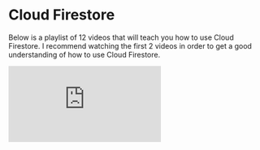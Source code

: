 
# Cloud Firestore

Below is a playlist of 12 videos that will teach you how to use Cloud Firestore. I recommend watching the first 2 videos in order to get a good understanding of how to use Cloud Firestore.

<iframe
  style={{ width: "100%", aspectRatio: "16/9" }}
  src="https://www.youtube.com/embed/?listType=playlist&list=PLl-K7zZEsYLluG5MCVEzXAQ7ACZBCuZgZ"
  title="YouTube video player"
  frameBorder="0"
  allow="accelerometer; autoplay; clipboard-write; encrypted-media; gyroscope; picture-in-picture; web-share"
  allowFullScreen="allowFullScreen"
/>

## Introduction

Cloud Firestore, a key component of the Firebase platform, is a NoSQL document-oriented database. As a managed service provided by Google, it handles all the underlying infrastructure and maintenance, freeing you to concentrate on building your application.

In Cloud Firestore, data is structured into documents, which are then organized into collections. These documents, essentially sets of key-value pairs, can accommodate a variety of data types including strings, numbers, booleans, arrays, objects, or even null. Unlike traditional relational databases, Firestore's NoSQL structure allows for flexibility in data architecture as documents within a single collection are not required to share the same structure. Moreover, Firestore supports the creation of subcollections, enabling the nesting of collections within a document, thereby providing opportunities for more complex data organization.

## Structure Data

When building applications with Firestore, one of your primary tasks is to structure your data effectively. Firestore is a NoSQL, document-oriented database, which allows for flexible data structures. However, understanding the best ways to organize your data can greatly improve query performance and ease of development.

In Firestore, data is stored as documents, which are then organized into collections. Each document is a set of key-value pairs, similar to a JSON object. Documents can contain complex nested objects, or they can contain subcollections.

Your Firestore data structure should be influenced by the queries your application will perform. For example, if you frequently need to access all the items that a user has, you might structure your data with a users collection and an items subcollection within each user document. This would make it easy to retrieve all items for a specific user.

However, be mindful of Firestore's limitations, such as the inability to perform queries across multiple collections. Also, Firestore charges for the number of read, write, and delete operations you perform, so structure your data in a way that minimizes the number of operations you need for common tasks.

Here's an example of a possible data structure for a shopping list application,

```mermaid
graph TD;
  users-->| |user1;
  users-->| |user2;
  user1-->| |item1_1;
  user1-->| |item1_2;
  user1-->| |item1_3;
  user2-->| |item2_1;
  user2-->| |item2_2;
```

In this structure, `users` is a collection that contains multiple `user` documents. Each `user` document could contain data about the user, like their userId and name. Each `user` document also has a subcollection of `item` documents. Each `item` document, in turn, contains information about the item. This structure makes it easy to retrieve all items for a user.

## Basic Operations

Firestore provides a complete set of APIs that allow you to perform a variety of operations on your data. These operations include Create, Read, Update, Delete (CRUD) operations, as well as real-time updates. Here's how you can use these operations in the context of our shopping list application.

### Create

Creating a new document in Firestore involves specifying the collection and then calling the add method with the data to be stored. For example, to create a new shopping list item:

```js copy
import { collection, addDoc } from "firebase/firestore";

const docRef = await addDoc(collection(db, "users", "user1", "items"), {
  name: "Milk 🥛",
  quantity: 1,
  category: "Dairy",
});
console.log("Item is created with ID: ", docRef.id);
```

### Read

Reading documents from Firestore can be done either by fetching a single document, or by querying for multiple documents.

To fetch a single document, like a specific item:

```js copy
import { doc, getDoc } from "firebase/firestore";

const docRef = doc(db, "users", "user1", "items", "item1_1");
const docSnap = await getDoc(docRef);

if (docSnap.exists()) {
  console.log("Item data:", docSnap.data());
} else {
  console.log("No such item!");
}
```

To query for multiple documents, like all items from with multiple quantities, use the where method on a collection reference:

```js copy
import { collection, query, where, getDocs } from "firebase/firestore";

const q = query(
  collection(db, "users", "user1", "items"),
  where("quantity", ">", 1)
);
const querySnapshot = await getDocs(q);
querySnapshot.forEach((doc) => {
  console.log(doc.id, " => ", doc.data());
});
```

### Update

To update a document in Firestore, reference the document and call the update method with the new data:

```js copy
import { doc, updateDoc } from "firebase/firestore";

const docRef = doc(db, "users", "user1", "items", "item1_1");
await updateDoc(docRef, {
  quantity: 12, // update the quantity to 12
});
```

### Delete

Deleting a document can be done by calling the delete method on a DocumentReference:

```js copy
import { doc, deleteDoc } from "firebase/firestore";

const docRef = doc(db, "users", "user1", "items", "item1_1");
await deleteDoc(docRef);
```

### Real-time Updates

Firestore also allows you to listen for real-time updates on documents and collections. This means you can update your app interface in real-time as data changes in the database. Here is an example of how to listen for changes to the list of items:

```js copy
import { doc, onSnapshot } from "firebase/firestore";

const colRef = collection(db, "users", "user1", "items");
const unsubscribe = onSnapshot(colRef, (snapshot) => {
  snapshot.forEach((doc) => {
    console.log(doc.id, " => ", doc.data());
  });
});

// Later, you can unsubscribe from the updates (e.g., when the component unmounts).
unsubscribe();
```

This code will print the current data for each item, and then print the new data every time the items are updated.

## Security Rules

Firebase's Cloud Firestore Security Rules provide a powerful and flexible way to manage access to your database at a granular level. They play a critical role in securing your Firestore data, and understanding them is essential to building secure Firebase applications.

Firestore Security Rules are custom expressions written in a syntax that closely resembles JavaScript. They control how incoming requests to read, write, or update data are handled. These rules can be tailored to your specific needs, allowing you to enforce who has access to your data, what data they can access, and what they can do with it.

Security rules can use various aspects of a request to decide whether to allow or deny access, such as authentication status, user roles, request time, or the request’s intended data. They are organized hierarchically to match the structure of your database, allowing you to specify rules for specific collections, documents, or fields.

Here's an example of a simple security rule:

```
service cloud.firestore {
  match /databases/{database}/documents {
    match /users/{userId} {
      allow read, write: if request.auth != null && request.auth.uid == userId;
    }
  }
}
```

In this example, access to documents in the users collection is controlled based on the user's authentication status and ID. The rule states that a user can read or write their own document (where the document ID matches their user ID), but only if they are authenticated (`request.auth != null`). This rule ensures that users can only access their own data, providing a basic level of data privacy and security.

<Callout type="warning" emoji="⚠️">
**Important: Firestore rules are NOT filters!**

They control access to data, but they do not change the data that is returned by a query. If a query attempts to retrieve data that the user does not have access to, the entire query will fail, rather than just omitting the inaccessible data. Always ensure that your queries only request data that the user has permission to access according to your Firestore rules.

</Callout>

## Next.js Skills

### Routing

#### Review Pages and Layouts

Pages are UI components that are unique to a route. They are defined by exporting a React component from a page.js file. Nested folders can be used to define a route and a page.js file makes the route publicly accessible. In the following example, there are two routes defined: `/` and `/shopping-list`.

<FileTree>
  <FileTree.Folder name="app" defaultOpen>
    <FileTree.File name="page.js" />
    <FileTree.Folder name="shopping-list" defaultOpen>
      <FileTree.File name="page.js" />
    </FileTree.Folder>
  </FileTree.Folder>
</FileTree>

Layouts are UI components that are shared across multiple pages. They preserve state and remain interactive on navigation without re-rendering. Layouts can also be nested. They are defined by default exporting a React component from a layout.js file. The component should accept a children prop that will be populated with a child layout or a child page during rendering.

<FileTree>
  <FileTree.Folder name="app" defaultOpen>
    <FileTree.File name="page.js" />
    <FileTree.File name="layout.js" />
    <FileTree.Folder name="shopping-list" defaultOpen>
      <FileTree.File name="page.js" />
    </FileTree.Folder>
  </FileTree.Folder>
</FileTree>

In this example, we define a layout.js file as the default layout for our application.

#### Route Groups

Route groups allow the organization of route segments and project files into logical groups without affecting the URL path structure. This is done by marking a folder as a Route Group to prevent it from being included in the route's URL path. Route groups are useful for organizing routes into groups, enabling nested layouts in the same route segment level.

A route group can be created by wrapping a folder's name in parenthesis: (folderName).

<FileTree>
  <FileTree.Folder name="app" defaultOpen>
    <FileTree.File name="page.js" />
    <FileTree.Folder name="(shopping-list)" defaultOpen>
      <FileTree.Folder name="list" defaultOpen>
        <FileTree.File name="page.js" />
      </FileTree.Folder>
      <FileTree.Folder name="new" defaultOpen>
        <FileTree.File name="page.js" />
      </FileTree.Folder>
    </FileTree.Folder>
    <FileTree.Folder name="(marketing)" defaultOpen>
      <FileTree.Folder name="about" defaultOpen>
        <FileTree.File name="page.js" />
      </FileTree.Folder>
    </FileTree.Folder>
  </FileTree.Folder>
</FileTree>

In this example, we define a route group for the shopping-list and marketing folders. The shopping-list folder contains two subfolders: list and new. The marketing folder contains a single subfolder: about. The route group folders are not included in the URL path, so the routes are `/`, `/list`, `/new`, and `/about`.

#### Dynamic Routes

Dynamic routes are used when the exact segment names are not known ahead of time and routes need to be created from dynamic data. Dynamic Segments can be created by wrapping a folder's name in square brackets: `[folderName]`. For example, `[id]` or `[slug]`.

<FileTree>
  <FileTree.Folder name="app" defaultOpen>
    <FileTree.File name="page.js" />
    <FileTree.Folder name="users" defaultOpen>
      <FileTree.File name="page.js" />
      <FileTree.Folder name="[id]" defaultOpen>
        <FileTree.File name="page.js" />
      </FileTree.Folder>
    </FileTree.Folder>
  </FileTree.Folder>
</FileTree>

In this example, we define routes for `/`, `/users`, and a dynamic route for a user's profile page, e.g. `/users/user1`. For a route like `/users/user1`, the `[id]` can be accessed in page.js using the `params` prop, e.g.

```js
export default function Page({ params }) {
  return <h1>User id: {params.id}</h1>;
}
```

#### Catch-all Segments

Adding `...` to the beginning of a folder name will make it a catch-all route. This means that all routes that match the folder name will be handled by the file. For example, if we add a file named `...` to the users's id folder, `/users/[...id]`, it will handle all routes that start with `/users/`, e.g. `/users`, `/users/user1`, `/users/user1/profile`, etc.

## 🗒️ Summary

- **Cloud Firestore Basics**: Firestore is a NoSQL, document-oriented database that's part of Google's Firebase platform.
- **Data Structure**: he structure should be designed to minimize the number of read, write, and delete operations and to accommodate Firestore's limitations, such as the inability to perform queries across multiple collections.
- **Firestore Operations**: Firestore offers a complete set of APIs for Create, Read, Update, Delete (CRUD) operations, and real-time updates. These operations can be used to interact with the data in the context of an application.
- **Firestore Security Rules**: Security Rules in Firestore provide a way to manage access to your database. These rules, written in a JavaScript-like syntax, control how incoming requests to read, write, or update data are handled.
- **Route Groups**: Route groups in Next.js allow the organization of route segments and project files into logical groups without affecting the URL path structure. They are useful for organizing routes into groups and enabling nested layouts in the same route segment level.
- **Dynamic Routes in Next.js**: Dynamic routes are used when the exact segment names are not known in advance, and routes need to be created from dynamic data. Dynamic segments can be created by wrapping a folder's name in square brackets, such as [folderName].
- **Integration of Firestore with Next.js**: The combination of Firestore's flexible data structuring and Next.js's dynamic routing can enable the creation of powerful, dynamic web applications. For instance, a dynamic route in Next.js, such as /users/[id], can fetch a user's data from a Firestore document based on the user's ID.

## 📚 Knowledge Check

<MultipleChoice
  question="What type of database is Cloud Firestore?"
  choices={["SQL", "NoSQL", "Graph", "Object-relational"]}
  answer="2"
/>

<MultipleChoice
  question="In Firestore, how is data structured?"
  choices={[
    "Tables",
    "Documents and Collections",
    "Nodes and Edges",
    "Arrays and Objects",
  ]}
  answer="2"
/>

<MultipleChoice
  question="What operations can be performed on Firestore data?"
  choices={[
    "Create, Read, Update, Delete (CRUD)",
    "Pull, Push",
    "Merge, Rebase",
    "Commit, Checkout",
  ]}
  answer="1"
/>

<MultipleChoice
  question="What language closely resembles Firestore Security Rules syntax?"
  choices={["Python", "JavaScript", "C#", "Java"]}
  answer="2"
/>

<MultipleChoice
  question="In Next.js, what is a 'Page'?"
  choices={[
    "A template for a web page",
    "A UI component unique to a route",
    "A JavaScript library",
    "A CSS framework",
  ]}
  answer="2"
/>

<MultipleChoice
  question="What are 'Layouts' in Next.js used for?"
  choices={[
    "Styling pages",
    "Creating animations",
    "Sharing UI components across multiple pages",
    "Loading data from APIs",
  ]}
  answer="3"
/>

<MultipleChoice
  question="In Next.js, how is a 'Route Group' defined?"
  choices={[
    "By wrapping the folder's name in square brackets",
    "By marking a folder as a Route Group",
    "By wrapping the folder's name in parenthesis",
    "By appending 'RouteGroup' to the folder's name",
  ]}
  answer="3"
/>

<MultipleChoice
  question="How are 'Dynamic Routes' in Next.js defined?"
  choices={[
    "By wrapping the folder's name in square brackets",
    "By marking a folder as a Dynamic Route",
    "By wrapping the folder's name in parenthesis",
    "By appending 'Dynamic' to the folder's name",
  ]}
  answer="1"
/>

<MultipleChoice
  question="What is the purpose of Firestore Security Rules?"
  choices={[
    "To filter data returned by queries",
    "To manage access to the database",
    "To structure the data",
    "To improve the performance of queries",
  ]}
  answer="2"
/>

<MultipleChoice
  question="What should Firestore data structure be influenced by?"
  choices={[
    "The color scheme of your app",
    "The queries your application will perform",
    "The size of your team",
    "The coding language you're using",
  ]}
  answer="2"
/>

## 🌐 Community Events App

In Week 9 of the Community Events app, Cloud Firestore is used to store data for a simple event management application. The application allows users to view all the events, view one event, and add a new event. Please note that due to security rules, you will not be able to add an event to the database.

- [Week 9 Code](https://github.com/warsylewicz/webdev2-community-events/tree/master/app/week-9)
- [Live deployment](https://webdev2-community-events.vercel.app/week-9)

## 📖 Further Reading

- [Cloud Firestore Documentation](https://firebase.google.com/docs/firestore)
- [Next.js Routing](https://nextjs.org/docs/app/building-your-application/routing)
